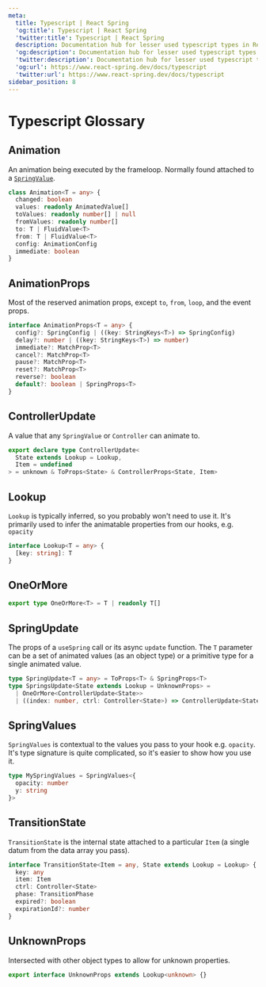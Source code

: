 ```yaml
---
meta:
  title: Typescript | React Spring
  'og:title': Typescript | React Spring
  'twitter:title': Typescript | React Spring
  description: Documentation hub for lesser used typescript types in React Spring.
  'og:description': Documentation hub for lesser used typescript types in React Spring.
  'twitter:description': Documentation hub for lesser used typescript types in React Spring.
  'og:url': https://www.react-spring.dev/docs/typescript
  'twitter:url': https://www.react-spring.dev/docs/typescript
sidebar_position: 8
---
```


# Typescript Glossary

## Animation

An animation being executed by the frameloop. Normally found attached to a [`SpringValue`](/docs/advanced/spring-value).

```ts
class Animation<T = any> {
  changed: boolean
  values: readonly AnimatedValue[]
  toValues: readonly number[] | null
  fromValues: readonly number[]
  to: T | FluidValue<T>
  from: T | FluidValue<T>
  config: AnimationConfig
  immediate: boolean
}
```

## AnimationProps

Most of the reserved animation props, except `to`, `from`, `loop`, and the event props.

```ts
interface AnimationProps<T = any> {
  config?: SpringConfig | ((key: StringKeys<T>) => SpringConfig)
  delay?: number | ((key: StringKeys<T>) => number)
  immediate?: MatchProp<T>
  cancel?: MatchProp<T>
  pause?: MatchProp<T>
  reset?: MatchProp<T>
  reverse?: boolean
  default?: boolean | SpringProps<T>
}
```

## ControllerUpdate

A value that any `SpringValue` or `Controller` can animate to.

```ts
export declare type ControllerUpdate<
  State extends Lookup = Lookup,
  Item = undefined
> = unknown & ToProps<State> & ControllerProps<State, Item>
```

## Lookup

`Lookup` is typically inferred, so you probably won't need to use it.
It's primarily used to infer the animatable properties from our hooks, e.g. `opacity`

```ts
interface Lookup<T = any> {
  [key: string]: T
}
```

## OneOrMore

```ts
export type OneOrMore<T> = T | readonly T[]
```

## SpringUpdate

The props of a `useSpring` call or its async `update` function. The `T` parameter can
be a set of animated values (as an object type) or a primitive type for a single
animated value.

```ts
type SpringUpdate<T = any> = ToProps<T> & SpringProps<T>
type SpringsUpdate<State extends Lookup = UnknownProps> =
  | OneOrMore<ControllerUpdate<State>>
  | ((index: number, ctrl: Controller<State>) => ControllerUpdate<State> | null)
```

## SpringValues

`SpringValues` is contextual to the values you pass to your hook e.g. `opacity`.
It's type signature is quite complicated, so it's easier to show how you use it.

```ts
type MySpringValues = SpringValues<{
  opacity: number
  y: string
}>
```

## TransitionState

`TransitionState` is the internal state attached to a particular `Item`
(a single datum from the data array you pass).

```ts
interface TransitionState<Item = any, State extends Lookup = Lookup> {
  key: any
  item: Item
  ctrl: Controller<State>
  phase: TransitionPhase
  expired?: boolean
  expirationId?: number
}
```

## UnknownProps

Intersected with other object types to allow for unknown properties.

```ts
export interface UnknownProps extends Lookup<unknown> {}
```
